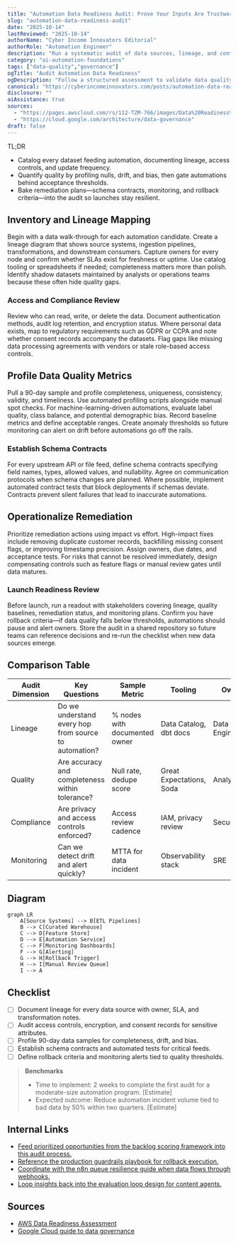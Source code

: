 ```yaml
---
title: "Automation Data Readiness Audit: Prove Your Inputs Are Trustworthy"
slug: "automation-data-readiness-audit"
date: "2025-10-14"
lastReviewed: "2025-10-14"
authorName: "Cyber Income Innovators Editorial"
authorRole: "Automation Engineer"
description: "Run a systematic audit of data sources, lineage, and controls before you wire them into automation workflows."
category: "ai-automation-foundations"
tags: ["data-quality","governance"]
ogTitle: "Audit Automation Data Readiness"
ogDescription: "Follow a structured assessment to validate data quality, lineage, and controls before automation."
canonical: "https://cyberincomeinnovators.com/posts/automation-data-readiness-audit"
disclosure: ""
aiAssistance: true
sources:
  - "https://pages.awscloud.com/rs/112-TZM-766/images/Data%20Readiness%20Assessment.pdf"
  - "https://cloud.google.com/architecture/data-governance"
draft: false
---
```


TL;DR
- Catalog every dataset feeding automation, documenting lineage, access controls, and update frequency.
- Quantify quality by profiling nulls, drift, and bias, then gate automations behind acceptance thresholds.
- Bake remediation plans—schema contracts, monitoring, and rollback criteria—into the audit so launches stay resilient.

## Inventory and Lineage Mapping
Begin with a data walk-through for each automation candidate. Create a lineage diagram that shows source systems, ingestion pipelines, transformations, and downstream consumers. Capture owners for every node and confirm whether SLAs exist for freshness or uptime. Use catalog tooling or spreadsheets if needed; completeness matters more than polish. Identify shadow datasets maintained by analysts or operations teams because these often hide quality gaps.

### Access and Compliance Review
Review who can read, write, or delete the data. Document authentication methods, audit log retention, and encryption status. Where personal data exists, map to regulatory requirements such as GDPR or CCPA and note whether consent records accompany the datasets. Flag gaps like missing data processing agreements with vendors or stale role-based access controls.

## Profile Data Quality Metrics
Pull a 90-day sample and profile completeness, uniqueness, consistency, validity, and timeliness. Use automated profiling scripts alongside manual spot checks. For machine-learning-driven automations, evaluate label quality, class balance, and potential demographic bias. Record baseline metrics and define acceptable ranges. Create anomaly thresholds so future monitoring can alert on drift before automations go off the rails.

### Establish Schema Contracts
For every upstream API or file feed, define schema contracts specifying field names, types, allowed values, and nullability. Agree on communication protocols when schema changes are planned. Where possible, implement automated contract tests that block deployments if schemas deviate. Contracts prevent silent failures that lead to inaccurate automations.

## Operationalize Remediation
Prioritize remediation actions using impact vs effort. High-impact fixes include removing duplicate customer records, backfilling missing consent flags, or improving timestamp precision. Assign owners, due dates, and acceptance tests. For risks that cannot be resolved immediately, design compensating controls such as feature flags or manual review gates until data matures.

### Launch Readiness Review
Before launch, run a readout with stakeholders covering lineage, quality baselines, remediation status, and monitoring plans. Confirm you have rollback criteria—if data quality falls below thresholds, automations should pause and alert owners. Store the audit in a shared repository so future teams can reference decisions and re-run the checklist when new data sources emerge.

## Comparison Table
| Audit Dimension | Key Questions | Sample Metric | Tooling | Owner |
| --- | --- | --- | --- | --- |
| Lineage | Do we understand every hop from source to automation? | % nodes with documented owner | Data Catalog, dbt docs | Data Engineering |
| Quality | Are accuracy and completeness within tolerance? | Null rate, dedupe score | Great Expectations, Soda | Analytics |
| Compliance | Are privacy and access controls enforced? | Access review cadence | IAM, privacy review | Security |
| Monitoring | Can we detect drift and alert quickly? | MTTA for data incident | Observability stack | SRE |

## Diagram
```mermaid
graph LR
    A[Source Systems] --> B[ETL Pipelines]
    B --> C[Curated Warehouse]
    C --> D[Feature Store]
    D --> E[Automation Service]
    C --> F[Monitoring Dashboards]
    F --> G[Alerting]
    G --> H[Rollback Trigger]
    H --> I[Manual Review Queue]
    I --> A
```

## Checklist
- [ ] Document lineage for every data source with owner, SLA, and transformation notes.
- [ ] Audit access controls, encryption, and consent records for sensitive attributes.
- [ ] Profile 90-day data samples for completeness, drift, and bias.
- [ ] Establish schema contracts and automated tests for critical feeds.
- [ ] Define rollback criteria and monitoring alerts tied to quality thresholds.

> **Benchmarks**
> - Time to implement: 2 weeks to complete the first audit for a moderate-size automation program. [Estimate]
> - Expected outcome: Reduce automation incident volume tied to bad data by 50% within two quarters. [Estimate]

## Internal Links
- [Feed prioritized opportunities from the backlog scoring framework into this audit process.](../ai-automation-foundations/automation-backlog-prioritization-framework.mdx)
- [Reference the production guardrails playbook for rollback execution.](../ai-automation-foundations/production-guardrails-for-ai.mdx)
- [Coordinate with the n8n queue resilience guide when data flows through webhooks.](../n8n-workflows-integrations/n8n-queues-with-redis-webhooks.mdx)
- [Loop insights back into the evaluation loop design for content agents.](../multi-agent-orchestration/designing-evaluation-loops.mdx)

## Sources
- [AWS Data Readiness Assessment](https://pages.awscloud.com/rs/112-TZM-766/images/Data%20Readiness%20Assessment.pdf)
- [Google Cloud guide to data governance](https://cloud.google.com/architecture/data-governance)
